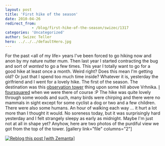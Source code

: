 ```yaml
---
layout: post
title: 'First hike of the season'
date: 2010-04-26
redirect_from: 
            - /blog/first-hike-of-the-season/swizec/1317
categories: 'Uncategorized'
author: Swizec Teller
hero: ../../../defaultHero.jpg
---
```

For the past &lt;all of my life> years I've been forced to go hiking now and anon by my nature nutter mum. Then last year I started contracting the bug and sort of _wanted_ to go a few times. This year I totally want to go for a good hike at least once a month. Weird right? Does this mean I'm getting old? Or just that I spend too much time inside? Whatever it is, yesterday the girlfriend and I went for a lovely hike. The first of the season. The destination was this [observation tower](http://en.wikipedia.org/wiki/Observation_tower "Observation tower") thing upon some hill above Vrhnika. [I foursquared](http://foursquare.com/venue/2957164) when we were there of course :P The hike was quite lovely through some woods and such, many birds were chirping and there were no mammals in sight except for some cyclist a dog or two and a few children. There were also some humans. An hour of walking each way ... it hurt a lot more than I thought it would. No soreness today, but it was surprisingly hard yesterday and I felt strangely sleepy as early as midnight. Maybe I'm just not at all in shape yet? Anyhow, here are two photos of the purdiful view we got from the top of the tower. \[gallery link="file" columns="2"]

[![Reblog this post \[with Zemanta\]](http://img.zemanta.com/reblog_e.png?x-id=5cdcd674-ba89-409a-9ee9-fa1a55421f7c)](http://reblog.zemanta.com/zemified/5cdcd674-ba89-409a-9ee9-fa1a55421f7c/ "Reblog this post \[with Zemanta]")